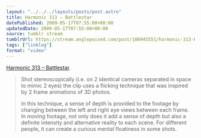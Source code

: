```yaml
---
layout: "../../../layouts/posts/post.astro"
title: Harmonic 313 – Battlestar
datePublished: 2009-05-17T07:55:00+00:00
updatedDate: 2009-05-17T07:55:00+00:00
source: tumblr stream
tumblrUrl: https://stream.anglepoised.com/post/108945551/harmonic-313-battlestar-shot-stereoscopically
tags: ["linklog"]
format: "video"
---
```



<Vimeo id="https://vimeo.com/4658601" />

[Harmonic 313 &#8211; Battlestar][1].

> Shot stereoscopically (i.e. on 2 identical cameras separated in space to mimic 2 eyes) the clip uses a flicking technique that was inspired by 2 frame animations of 3D photos.
>
> In this technique, a sense of depth is provided to the footage by changing between the left and right eye views between each frame. In moving footage, not only does it add a sense of depth but also a definite intensity and alternative reality to each scene. For different people, it can create a curious mental floatiness in some shots.

[1]: https://vimeo.com/4658601
